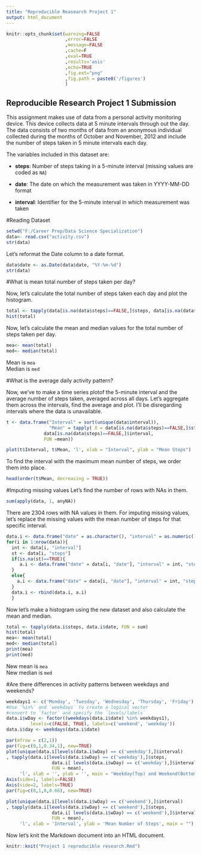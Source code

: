 ---
title: "Reproducible Reasearch Project 1"
output: html_document
---

```{r setup, include=FALSE}
knitr::opts_chunk$set(warning=FALSE
                      ,error=FALSE
                      ,message=FALSE
                      ,cache=F
                      ,eval=TRUE
                      ,results='asis'
                      ,echo=TRUE
                      ,fig.ext="png"
                      ,fig.path = paste0('/figures')
                      ) 
```

## Reproducible Research Project 1 Submission
This assignment makes use of data from a personal activity monitoring device. This device collects data at 5 minute intervals through out the day. The data consists of two months of data from an anonymous individual collected during the months of October and November, 2012 and include the number of steps taken in 5 minute intervals each day.

The variables included in this dataset are:

* **steps**: Number of steps taking in a 5-minute interval (missing
    values are coded as `NA`)

* **date**: The date on which the measurement was taken in YYYY-MM-DD
    format

* **interval**: Identifier for the 5-minute interval in which
    measurement was taken
      

#Reading Dataset
```{r}
setwd("F:/Career Prep/Data Science Specialization")
data<- read.csv("activity.csv") 
str(data)

```


Let's reformat the Date column to a date format.
```{r}
data$date <- as.Date(data$date, "%Y-%m-%d")
str(data)
```

#What is mean total number of steps taken per day?

Now, let's calculate the total number of steps taken each day and plot the histogram.
```{r}
total <- tapply(data[is.na(data$steps)==FALSE,]$steps, data[is.na(data$steps)==FALSE,]$date, FUN = sum)
hist(total)

```

Now, let's calculate the mean and median values for the total number of steps taken per day.
```{r}
mea<- mean(total)
med<- median(total)
```
Mean is `mea`  
Median is `med` 

#What is the average daily activity pattern?

Now, we've to make a time series plotof the 5-minute interval and the average number of steps taken, averaged across all days. Let's aggregate them across the intervals, find the average and plot. I'll be disregarding intervals where the data is unavailable.


```{r}
t <- data.frame("Interval" = sort(unique(data$interval)),
                "Mean" = tapply( X = data[is.na(data$steps)==FALSE,]$steps,
              data[is.na(data$steps)==FALSE,]$interval,
              FUN =mean))

plot(t$Interval, t$Mean, 'l', xlab = "Interval", ylab = "Mean Steps")
```

To find the interval with the maximum mean number of steps, we order them into place.
```{r}
head(order(t$Mean, decreasing = TRUE))


```


#Imputing missing values
Let's find the number of rows with NAs in them.

```{r}
sum(apply(data, 1, anyNA))

```
There are 2304 rows with NA values in them.
For imputing missing values, let's replace the missing values with the mean number of steps for that specific interval.

```{r}
data.i <- data.frame("date" = as.character(), "interval" = as.numeric(), "steps" = as.numeric())
for(i in 1:nrow(data)){
  int <- data[i, "interval"]
  st <- data[i, "steps"]
  if(is.na(st)==TRUE){
     a.i <- data.frame("date" = data[i, "date"], "interval" = int, "steps" = t[t$Interval==int,]$Mean) 
  }
  else{
    a.i <- data.frame("date" = data[i, "date"], "interval" = int, "steps" = st) 
  }
  data.i <- rbind(data.i, a.i)
  }

```


Now let's make a histogram using the new dataset and also calculate the mean and median.

```{r}
total <- tapply(data.i$steps, data.i$date, FUN = sum)
hist(total)
mea<- mean(total)
med<- median(total)
print(mea)
print(med)
```
New mean is `mea`  
New median is `med`


#Are there differences in activity patterns between weekdays and weekends?
```{r}
weekdays1 <- c('Monday', 'Tuesday', 'Wednesday', 'Thursday', 'Friday')
#Use `%in%` and `weekdays` to create a logical vector
#convert to `factor` and specify the `levels/labels`
data.i$wDay <- factor((weekdays(data.i$date) %in% weekdays1), 
         levels=c(FALSE, TRUE), labels=c('weekend', 'weekday'))
data.i$day <- weekdays(data.i$date)

par(mfrow = c(2,1))
par(fig=c(0,1,0.34,1), new=TRUE)
plot(unique(data.i[levels(data.i$wDay) == c('weekday'),]$interval)
, tapply(data.i[levels(data.i$wDay) == c('weekday'),]$steps,
                 data.i[ levels(data.i$wDay) == c('weekday'),]$interval,
                 FUN = mean),
     'l', xlab = '', ylab = '', main = "Weekday(Top) and Weekend(Bottom) Mean Steps Per Interval", axes = FALSE)
Axis(side=1, labels=FALSE)
Axis(side=2, labels=TRUE)
par(fig=c(0,1,0,0.66), new=TRUE)

plot(unique(data.i[levels(data.i$wDay) == c('weekend'),]$interval)
, tapply(data.i[levels(data.i$wDay) == c('weekend'),]$steps,
                 data.i[ levels(data.i$wDay) == c('weekend'),]$interval,
                 FUN = mean),
     'l', xlab = 'Interval', ylab = 'Mean Number of Steps', main = "")
```





Now let's knit the Markdown document into an HTML document.
```{r}
knitr::knit("Project 1 reproducible research.Rmd")
```
